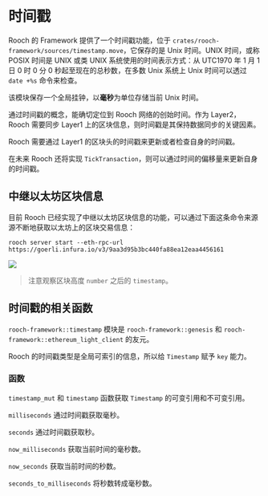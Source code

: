 # 时间戳

Rooch 的 Framework 提供了一个时间戳功能，位于 `crates/rooch-framework/sources/timestamp.move`，它保存的是 Unix 时间。UNIX 时间，或称 POSIX 时间是 UNIX 或类 UNIX 系统使用的时间表示方式：从 UTC1970 年 1 月 1 日 0 时 0 分 0 秒起至现在的总秒数，在多数 Unix 系统上 Unix 时间可以透过 `date +%s` 命令来检查。

该模块保存一个全局挂钟，以**毫秒**为单位存储当前 Unix 时间。

通过时间戳的概念，能确切定位到 Rooch 网络的创始时间。作为 Layer2，Rooch 需要同步 Layer1 上的区块信息，则时间戳是其保持数据同步的关键因素。

Rooch 需要通过 Layer1 的区块头的时间戳来更新或者检查自身的时间戳。

在未来 Rooch 还将实现 `TickTransaction`，则可以通过时间的偏移量来更新自身的时间戳。

## 中继以太坊区块信息

目前 Rooch 已经实现了中继以太坊区块信息的功能，可以通过下面这条命令来源源不断地获取以太坊上的区块交易信息：

```shell
rooch server start --eth-rpc-url https://goerli.infura.io/v3/9aa3d95b3bc440fa88ea12eaa4456161
```

![](/docs/relayer-get.png)

> 注意观察区块高度 `number` 之后的 `timestamp`。

## 时间戳的相关函数

`rooch-framework::timestamp` 模块是 `rooch-framework::genesis` 和 `rooch-framework::ethereum_light_client` 的友元。

Rooch 的时间戳类型是全局可索引的信息，所以给 `Timestamp` 赋予 `key` 能力。

### 函数

`timestamp_mut` 和 `timestamp` 函数获取 `Timestamp` 的可变引用和不可变引用。

`milliseconds` 通过时间戳获取毫秒。

`seconds` 通过时间戳获取秒。

`now_milliseconds` 获取当前时间的毫秒数。

`now_seconds` 获取当前时间的秒数。

`seconds_to_milliseconds` 将秒数转成毫秒数。
